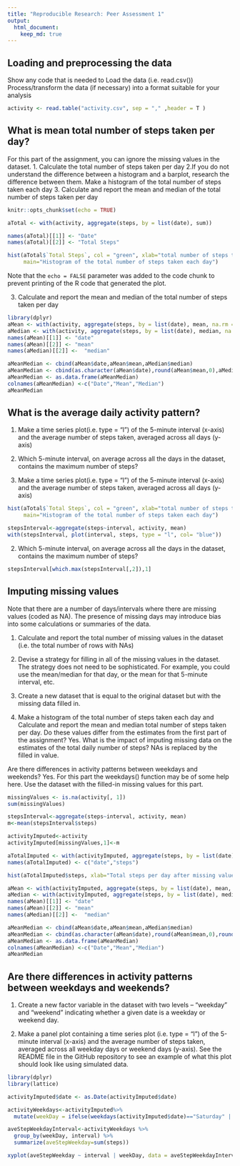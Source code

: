 ```yaml
---
title: "Reproducible Research: Peer Assessment 1"
output: 
  html_document:
    keep_md: true
---
```



## Loading and preprocessing the data
Show any code that is needed to
Load the data (i.e. read.csv())
Process/transform the data (if necessary) into a format suitable for your analysis
```r
activity <- read.table("activity.csv", sep = "," ,header = T )
```

## What is mean total number of steps taken per day?
For this part of the assignment, you can ignore the missing values in the dataset.
1. Calculate the total number of steps taken per day
2.If you do not understand the difference between a histogram and a barplot, research the difference between them. 
Make a histogram of the total number of steps taken each day
3. Calculate and report the mean and median of the total number of steps taken per day

```r
knitr::opts_chunk$set(echo = TRUE)

aTotal <- with(activity, aggregate(steps, by = list(date), sum))

names(aTotal)[[1]] <- "Date"
names(aTotal)[[2]] <- "Total Steps"

```


```r
hist(aTotal$`Total Steps`, col = "green", xlab="total number of steps taken each day", ylab="Frequency of Total Steps", 
     main="Histogram of the total number of steps taken each day")
```

Note that the `echo = FALSE` parameter was added to the code chunk to prevent printing of the R code that generated the plot.

3. Calculate and report the mean and median of the total number of steps taken per day

```r
library(dplyr)
aMean <- with(activity, aggregate(steps, by = list(date), mean, na.rm = T))
aMedian <- with(activity, aggregate(steps, by = list(date), median, na.rm = T))
names(aMean)[[1]] <- "date"
names(aMean)[[2]] <- "mean"
names(aMedian)[[2]] <-  "median"

aMeanMedian <- cbind(aMean$date,aMean$mean,aMedian$median)
aMeanMedian <- cbind(as.character(aMean$date),round(aMean$mean,0),aMedian$median)
aMeanMedian <- as.data.frame(aMeanMedian)
colnames(aMeanMedian) <-c("Date","Mean","Median")
aMeanMedian

```

## What is the average daily activity pattern?
1. Make a time series plot(i.e. type = "l") of the 5-minute interval (x-axis) and the average number of steps taken, 
averaged across all days (y-axis)

2. Which 5-minute interval, on average across all the days in the dataset, contains the maximum number of steps?
1. Make a time series plot(i.e. type = "l") of the 5-minute interval (x-axis) and the average number of steps taken, averaged across all days (y-axis)


```r
hist(aTotal$`Total Steps`, col = "green", xlab="total number of steps taken each day", ylab="Frequency of Total Steps", 
     main="Histogram of the total number of steps taken each day")
```


```r
stepsInterval<-aggregate(steps~interval, activity, mean)
with(stepsInterval, plot(interval, steps, type = "l", col= "blue"))

```

2. Which 5-minute interval, on average across all the days in the dataset, contains the maximum number of steps?

```r
stepsInterval[which.max(stepsInterval[,2]),1]
```


## Imputing missing values
Note that there are a number of days/intervals where there are missing values (coded as \color{red}{\verb|NA|}NA). The presence of missing days may introduce bias into some calculations or summaries of the data.

1. Calculate and report the total number of missing values in the dataset (i.e. the total number of rows with NAs)

2. Devise a strategy for filling in all of the missing values in the dataset. The strategy does not need to be sophisticated. For example, 
you could use the mean/median for that day, or the mean for that 5-minute interval, etc.

3. Create a new dataset that is equal to the original dataset but with the missing data filled in.

4. Make a histogram of the total number of steps taken each day and 
Calculate and report the mean and median total number of steps taken per day. 
Do these values differ from the estimates from the first part of the assignment?
Yes.
What is the impact of imputing missing data on the estimates of the total daily number of steps?
NAs is replaced by the filled in value.

Are there differences in activity patterns between weekdays and weekends?
Yes.
For this part the weekdays() function may be of some help here. Use the dataset with the filled-in missing values for this part.

```r
missingValues <- is.na(activity[, 1])
sum(missingValues)

stepsInterval<-aggregate(steps~interval, activity, mean)
m<-mean(stepsInterval$steps)

```

```r

activityImputed<-activity
activityImputed[missingValues,1]<-m

aTotalImputed <- with(activityImputed, aggregate(steps, by = list(date), sum))
names(aTotalImputed) <- c("date","steps")

hist(aTotalImputed$steps, xlab="Total steps per day after missing values are imputed" , col="green")
```


```r
aMean <- with(activityImputed, aggregate(steps, by = list(date), mean, na.rm = T))
aMedian <- with(activityImputed, aggregate(steps, by = list(date), median, na.rm = T))
names(aMean)[[1]] <- "date"
names(aMean)[[2]] <- "mean"
names(aMedian)[[2]] <-  "median"

aMeanMedian <- cbind(aMean$date,aMean$mean,aMedian$median)
aMeanMedian <- cbind(as.character(aMean$date),round(aMean$mean,0),round(aMedian$median))
aMeanMedian <- as.data.frame(aMeanMedian)
colnames(aMeanMedian) <-c("Date","Mean","Median")
aMeanMedian

```


## Are there differences in activity patterns between weekdays and weekends?
1.  Create a new factor variable in the dataset with two levels – “weekday” and “weekend” indicating whether a given date is a weekday or weekend day.

2.  Make a panel plot containing a time series plot (i.e. type = "l") of the 5-minute interval (x-axis) and the average number of steps taken, 
averaged across all weekday days or weekend days (y-axis). See the README file in the GitHub repository to see an example of what this plot 
should look like using simulated data.



```r
library(dplyr)
library(lattice)

activityImputed$date <- as.Date(activityImputed$date)

activityWeekdays<-activityImputed%>%
  mutate(weekDay = ifelse(weekdays(activityImputed$date)=="Saturday" | weekdays(activityImputed$date)=="Sunday", "Weekend", "Weekday"))

aveStepWeekdayInterval<-activityWeekdays %>%
  group_by(weekDay, interval) %>%
  summarize(aveStepWeekday=sum(steps))

xyplot(aveStepWeekday ~ interval | weekDay, data = aveStepWeekdayInterval,layout = c(2, 1),  type ="l")
```
  